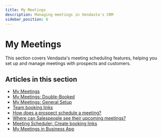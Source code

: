 ```yaml
---
title: My Meetings
description: Managing meetings in Vendasta's CRM
sidebar_position: 6
---
```


# My Meetings

This section covers Vendasta's meeting scheduling features, helping you set up and manage meetings with prospects and customers.

## Articles in this section

- [My Meetings](./my-meetings-main.mdx)
- [My Meetings: Double-Booked](./double-booked.mdx)
- [My Meetings: General Setup](./my-meetings-general-setup.mdx)
- [Team booking links](./team-booking-links.mdx)
- [How does a prospect schedule a meeting?](./how-does-a-prospect-schedule-a-meeting.mdx)
- [Where can Salespeople see their upcoming meetings?](./where-can-salespeople-see-their-upcoming-meetings.mdx)
- [Meeting Scheduler: Create booking links](./create-booking-links.mdx)
- [My Meetings in Business App](./my-meetings-in-business-app.mdx)